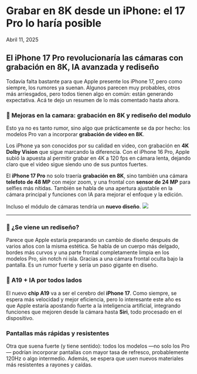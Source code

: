 # Grabar en 8K desde un iPhone: el 17 Pro lo haría posible

Abril 11, 2025

<div class='espacio'/>

## El iPhone 17 Pro revolucionaría las cámaras con grabación en 8K, IA avanzada y rediseño

<div class='espacio'/>

Todavía falta bastante para que Apple presente los iPhone 17, pero como siempre, los rumores ya suenan. Algunos parecen muy probables, otros más arriesgados, pero todos tienen algo en común: están generando expectativa. Acá te dejo un resumen de lo más comentado hasta ahora.

<div class='espacio'/>

### 📸 Mejoras en la camara: grabación en 8K y rediseño del modulo
Esto ya no es tanto rumor, sino algo que prácticamente se da por hecho: los modelos Pro van a incorporar **grabación de video en 8K**.

Los iPhone ya son conocidos por su calidad en video, con grabación en **4K Dolby Vision** que sigue marcando la diferencia. Con el iPhone 16 Pro, Apple subió la apuesta al permitir grabar en 4K a 120 fps en cámara lenta, dejando claro que el video sigue siendo uno de sus puntos fuertes.

El **iPhone 17 Pro** no solo traería **grabación en 8K**, sino también una cámara **telefoto de 48 MP** con mejor zoom, y una frontal con **sensor de 24 MP** para selfies más nítidas. También se habla de una apertura ajustable en la cámara principal y funciones con IA para mejorar el enfoque y la edición.

Incluso el módulo de cámaras tendría un **nuevo diseño**.
![](/assets/blog-assets/iPhone17pro/iPhone17pro8K.webp)

---
<div class='espacio'/>

### 🔄 ¿Se viene un rediseño?
Parece que Apple estaría preparando un cambio de diseño después de varios años con la misma estética. Se habla de un cuerpo más delgado, bordes más curvos y una parte frontal completamente limpia en los modelos Pro, sin notch ni isla. Gracias a una cámara frontal oculta bajo la pantalla. Es un rumor fuerte y sería un paso gigante en diseño.

<div class='espacio'/>

### 🧠 A19 + IA por todos lados
El nuevo **chip A19** va a ser el cerebro del **iPhone 17**. Como siempre, se espera más velocidad y mejor eficiencia, pero lo interesante este año es que Apple estaría apostando fuerte a la inteligencia artificial, integrando funciones que mejoren desde la cámara hasta **Siri**, todo procesado en el dispositivo.

<div class='espacio'/>

### Pantallas más rápidas y resistentes
Otra que suena fuerte (y tiene sentido): todos los modelos —no solo los Pro— podrían incorporar pantallas con mayor tasa de refresco, probablemente 120Hz o algo intermedio. Además, se espera que usen nuevos materiales más resistentes a rayones y caídas.

<div class='espacio'/>